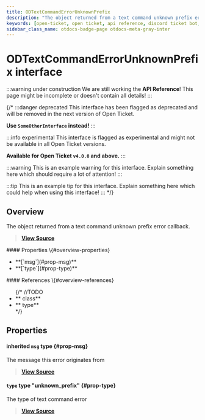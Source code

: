```yaml
---
title: ODTextCommandErrorUnknownPrefix
description: "The object returned from a text command unknown prefix error callback."
keywords: [open-ticket, open ticket, api reference, discord ticket bot, interface]
sidebar_class_name: otdocs-badge-page otdocs-meta-gray-inter
---
```

<head>
    <link rel="apple-touch-icon" href="/img/logo_vertical.png"/>
</head>

# ODTextCommandErrorUnknownPrefix <M color="gray">interface</M>

:::warning under construction
We are still working the **API Reference**! This page might be incomplete or doesn't contain all details!
:::

{/*
:::danger deprecated
This interface has been flagged as deprecated and will be removed in the next version of Open Ticket.

**Use `SomeOtherInterface` instead!**
:::

:::info experimental
This interface is flagged as experimental and might not be available in all Open Ticket versions.

**Available for Open Ticket `v4.0.0` and above.**
:::

:::warning
This is an example warning for this interface. Explain something here which should require a lot of attention!
:::

:::tip
This is an example tip for this interface. Explain something here which could help when using this interface!
:::
*/}

## Overview
The object returned from a text command unknown prefix error callback.

> [**View Source**](https://otgithub.dj-dj.be/tree/main/src/core/api/modules/client.ts#L1176)

<FlexHorizontal>
<div style={{width:"50%"}} className="otdocs-flex-mobile-width">
    #### Properties \{#overview-properties}
    <ul>
        <li>**[`msg`](#prop-msg)**</li>
        <li>**[`type`](#prop-type)**</li>
    </ul>
</div>
<div style={{width:"50%"}} className="otdocs-flex-mobile-width">
    #### References \{#overview-references}
    <ul>
        {/*
        //TODO
        <li>**<code><ApiUrl url="class:ODId" label="api.ODId"/></code> <M color="purple">class</M>**</li>
        <li>**<code><ApiUrl url="type:ODExampleType" label="api.ODExampleType"/></code> <M color="brown">type</M>**</li>
        */}
    </ul>
</div>
</FlexHorizontal>

## Properties
<Divider></Divider>
#### <C color="brown">inherited</C> `msg` <M color="brown">type</M> <ApiBlock><ApiUrl url="https://discord.js.org/docs/packages/discord.js/main/Message:Class" label="discord.Message"/></ApiBlock> \{#prop-msg}
The message this error originates from

> [**View Source**](https://otgithub.dj-dj.be/tree/main/src/core/api/modules/client.ts#L1170)

<Divider></Divider>
#### `type` <M color="brown">type</M> <ApiBlock>"unknown_prefix"</ApiBlock> \{#prop-type}
The type of text command error

> [**View Source**](https://otgithub.dj-dj.be/tree/main/src/core/api/modules/client.ts#L1177)

<Divider></Divider>
